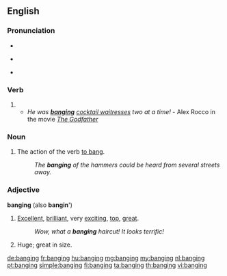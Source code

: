 ==English==

===Pronunciation===
* {{audio|en-us-banging.ogg|Audio (US)|lang=en}}
* {{a|US|UK}} {{IPA|/ˈbæŋ.ɪŋ/|lang=en}}
* {{rhymes|æŋɪŋ|lang=en}}

===Verb===
{{head|en}}

# {{present participle of|bang|lang=en}}
#* ''He was '''[[banging]]''' [[waitress|cocktail waitresses]] two at a time!'' - Alex Rocco in the movie ''[[w:The Godfather|The Godfather]]''

===Noun===
{{en-noun|~}}

# The action of the verb [[bang|to bang]].
#: ''The '''banging''' of the hammers could be heard from several streets away.''

===Adjective===
'''banging''' (also '''bangin'''')

# {{context|slang|lang=en}} [[excellent|Excellent]], [[brilliant]], very [[exciting]], [[top]], [[great]].
#: ''Wow, what a '''banging''' haircut! It looks terrific!''
# {{context|colloquial|dated|lang=en}} Huge; great in size.
#: {{rfquotek|Forby}}

{{Webster 1913}}

[[de:banging]]
[[fr:banging]]
[[hu:banging]]
[[mg:banging]]
[[my:banging]]
[[nl:banging]]
[[pt:banging]]
[[simple:banging]]
[[fi:banging]]
[[ta:banging]]
[[th:banging]]
[[vi:banging]]